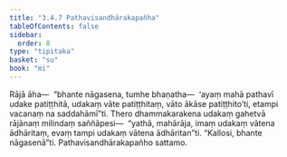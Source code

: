 ```yaml
---
title: "3.4.7 Pathavisandhārakapañha"
tableOfContents: false
sidebar:
  order: 8
type: "tipitaka"
basket: "su"
book: "mi"
---
```



<DynamicBreadcrumb />

<Division number="69" book="mi">

<Paragraph number="346" book="mi">
Rājā āha—  “bhante nāgasena, tumhe bhaṇatha—  ‘ayaṃ mahā pathavī udake patiṭṭhitā, udakaṃ vāte patiṭṭhitaṃ, vāto ākāse patiṭṭhito’ti, etampi vacanaṃ na saddahāmī”ti. Thero dhammakarakena udakaṃ gahetvā rājānaṃ milindaṃ saññāpesi—  “yathā, mahārāja, imaṃ udakaṃ vātena ādhāritaṃ, evaṃ tampi udakaṃ vātena ādhāritan”ti.
</Paragraph>

<Paragraph number="347" book="mi">
“Kallosi, bhante nāgasenā”ti.

</Paragraph>
</Division>

<Paragraph number="348" type="center" book="mi">
Pathavisandhārakapañho sattamo.
</Paragraph>